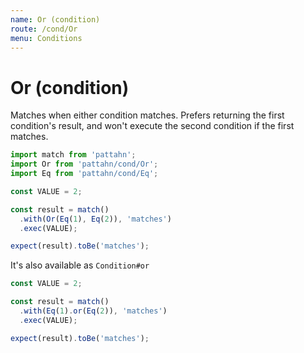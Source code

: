 ```yaml
---
name: Or (condition)
route: /cond/Or
menu: Conditions
---
```


# Or (condition)

Matches when either condition matches. Prefers returning the first condition's result,
and won't execute the second condition if the first matches.

```js
import match from 'pattahn';
import Or from 'pattahn/cond/Or';
import Eq from 'pattahn/cond/Eq';

const VALUE = 2;

const result = match()
  .with(Or(Eq(1), Eq(2)), 'matches')
  .exec(VALUE);

expect(result).toBe('matches');
```

It's also available as `Condition#or`

```js
const VALUE = 2;

const result = match()
  .with(Eq(1).or(Eq(2)), 'matches')
  .exec(VALUE);

expect(result).toBe('matches');
```
